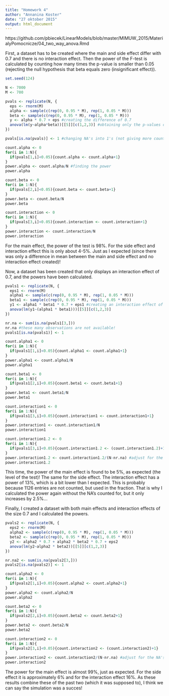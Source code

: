 ```yaml
---
title: "Homework 4"
author: "Annanina Koster"
date: "27 oktober 2015"
output: html_document
---
```


https://github.com/pbiecek/LinearModels/blob/master/MIMUW_2015/MaterialyPomocnicze/04_two_way_anova.Rmd

First, a dataset has to be created where the main and side effect differ with 0.7 and there is no interaction effect. Then the power of the F-test is calculated by counting how many times the p-value is smaller than 0.05 (rejecting the null hypothesis that beta equals zero (insignificant effect)).

```r
set.seed(124)

N <- 7000
M <- 700

pvals <- replicate(N, {
  eps <- rnorm(M)
  alpha <- sample(c(rep(0, 0.95 * M), rep(1, 0.05 * M)))
  beta <- sample(c(rep(0, 0.95 * M), rep(1, 0.05 * M)))
  y <- alpha * 0.7 + eps #creating the difference of 0.7
  anova(lm(y~alpha*beta))[[5]][c(1,2,3)] #obtaining only the p-values of the anova
})

pvals[is.na(pvals)] <- 1 #changing NA's into 1's (not giving more counts)

count.alpha <- 0
for(i in 1:N){
  if(pvals[1,i]<0.05){count.alpha <- count.alpha+1}
}
power.alpha <- count.alpha/N #finding the power
power.alpha

count.beta <- 0
for(i in 1:N){
  if(pvals[2,i]<0.05){count.beta <- count.beta+1}
}
power.beta <- count.beta/N
power.beta

count.interaction <- 0
for(i in 1:N){
  if(pvals[3,i]<0.05){count.interaction <- count.interaction+1}
}
power.interaction <- count.interaction/N
power.interaction
```
    
For the main effect, the power of the test is 98%. For the side effect and interaction effect this is only about 4-5%. Just as I expected (since there was only a difference in mean between the main and side effect and no interaction effect created)!

Now, a dataset has been created that only displays an interaction effect of 0.7, and the powers have been calculated.

```r
pvals1 <- replicate(N, {
  eps1 <- rnorm(M)
  alpha1 <- sample(c(rep(0, 0.95 * M), rep(1, 0.05 * M)))
  beta1 <- sample(c(rep(0, 0.95 * M), rep(1, 0.05 * M)))
  y1 <- alpha1 * beta1 * 0.7 + eps1 #creating an interaction effect of 0.7
  anova(lm(y1~(alpha1 * beta1)))[[5]][c(1,2,3)]
})

nr.na <- sum(is.na(pvals1[3,]))
nr.na #these many observations are not available!
pvals1[is.na(pvals1)] <- 1

count.alpha1 <- 0
for(i in 1:N){
  if(pvals1[1,i]<0.05){count.alpha1 <- count.alpha1+1}
}
power.alpha1 <- count.alpha1/N
power.alpha1

count.beta1 <- 0
for(i in 1:N){
  if(pvals1[2,i]<0.05){count.beta1 <- count.beta1+1}
}
power.beta1 <- count.beta1/N
power.beta1

count.interaction1 <- 0
for(i in 1:N){
  if(pvals1[3,i]<0.05){count.interaction1 <- count.interaction1+1}
}
power.interaction1 <- count.interaction1/N
power.interaction1

count.interaction1.2 <- 0
for(i in 1:N){
  if(pvals1[3,i]<0.05){count.interaction1.2 <- (count.interaction1.2)+1}
}
power.interaction1.2 <- count.interaction1.2/(N-nr.na) #adjust for the NA's
power.interaction1.2
```

This time, the power of the main effect is found to be 5%, as expected (the level of the test)! The same for the side effect. The interaction effect has a power of 13%, which is a bit lower than I expected. This is probably because 1126 entries are not counted, but used in the fraction. That is why I calculated the power again without the NA's counted for, but it only increases by 2.5%...

Finally, I created a dataset with both main effects and interaction effects of the size 0.7 and I calculated the powers.

```r
pvals2 <- replicate(N, {
  eps2 <- rnorm(M)
  alpha2 <- sample(c(rep(0, 0.95 * M), rep(1, 0.05 * M)))
  beta2 <- sample(c(rep(0, 0.95 * M), rep(1, 0.05 * M)))
  y2 <- alpha2 * 0.7 + alpha2 * beta2 * 0.7 + eps2
  anova(lm(y2~alpha2 * beta2))[[5]][c(1,2,3)]
})

nr.na2 <- sum(is.na(pvals2[3,]))
pvals2[is.na(pvals2)] <- 1

count.alpha2 <- 0
for(i in 1:N){
  if(pvals2[1,i]<0.05){count.alpha2 <- count.alpha2+1}
}
power.alpha2 <- count.alpha2/N
power.alpha2

count.beta2 <- 0
for(i in 1:N){
  if(pvals2[2,i]<0.05){count.beta2 <- count.beta2+1}
}
power.beta2 <- count.beta2/N
power.beta2

count.interaction2 <- 0
for(i in 1:N){
  if(pvals2[3,i]<0.05){count.interaction2 <- (count.interaction2)+1}
}
power.interaction2 <- count.interaction2/(N-nr.na) #adjust for the NA's
power.interaction2
```

The power for the main effect is almost 99%, just as expected. For the side effect it is approximately 6% and for the interaction effect 16%. As these results combine these of the past two (which it was supposed to), I think we can say the simulation was a succes!